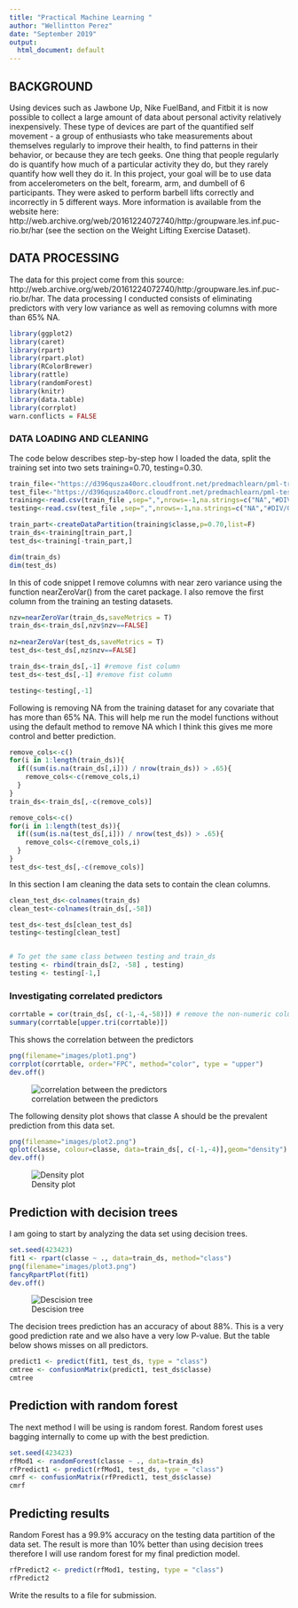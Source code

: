 ```yaml
---
title: "Practical Machine Learning "
author: "Wellintton Perez"
date: "September 2019"
output:
  html_document: default
---
```


## BACKGROUND
Using devices such as Jawbone Up, Nike FuelBand, and Fitbit it is now possible to collect a large amount of data about personal activity relatively inexpensively. These type of devices are part of the quantified self movement - a group of enthusiasts who take measurements about themselves regularly to improve their health, to find patterns in their behavior, or because they are tech geeks. One thing that people regularly do is quantify how much of a particular activity they do, but they rarely quantify how well they do it. In this project, your goal will be to use data from accelerometers on the belt, forearm, arm, and dumbell of 6 participants. They were asked to perform barbell lifts correctly and incorrectly in 5 different ways. More information is available from the website here: http://web.archive.org/web/20161224072740/http:/groupware.les.inf.puc-rio.br/har (see the section on the Weight Lifting Exercise Dataset).

## DATA PROCESSING
The data for this project come from this source: http://web.archive.org/web/20161224072740/http:/groupware.les.inf.puc-rio.br/har. 
The data processing I conducted consists of eliminating predictors with very low variance as well as removing columns with more than 65% NA.  

```r
library(ggplot2)
library(caret)
library(rpart)
library(rpart.plot)
library(RColorBrewer)
library(rattle)
library(randomForest)
library(knitr)
library(data.table)
library(corrplot)
warn.conflicts = FALSE
```

### DATA LOADING AND CLEANING
The code below describes step-by-step how I loaded the data, split the training set into two sets training=0.70, testing=0.30.  
```r
train_file<-"https://d396qusza40orc.cloudfront.net/predmachlearn/pml-training.csv"
test_file<-"https://d396qusza40orc.cloudfront.net/predmachlearn/pml-testing.csv"
training<-read.csv(train_file ,sep=",",nrows=-1,na.strings=c("NA","#DIV/0!",""))
testing<-read.csv(test_file ,sep=",",nrows=-1,na.strings=c("NA","#DIV/0!",""))

train_part<-createDataPartition(training$classe,p=0.70,list=F)
train_ds<-training[train_part,]
test_ds<-training[-train_part,]

dim(train_ds)
dim(test_ds)
```

In this of code snippet I remove columns with near zero variance using the function nearZeroVar() from the caret package.  I also remove the first column from the training an testing datasets.

```r
nzv=nearZeroVar(train_ds,saveMetrics = T)
train_ds<-train_ds[,nzv$nzv==FALSE]
 
nz=nearZeroVar(test_ds,saveMetrics = T)
test_ds<-test_ds[,nz$nzv==FALSE]

train_ds<-train_ds[,-1] #remove fist column
test_ds<-test_ds[,-1] #remove fist column

testing<-testing[,-1] 
```

Following is removing NA from the training dataset for any covariate that has more than 65% NA.  This will help me run the model functions without using the default method to remove NA which I think this gives me more control and better prediction.

```r
remove_cols<-c()
for(i in 1:length(train_ds)){
  if((sum(is.na(train_ds[,i])) / nrow(train_ds)) > .65){
    remove_cols<-c(remove_cols,i)
  }
}
train_ds<-train_ds[,-c(remove_cols)]

remove_cols<-c()
for(i in 1:length(test_ds)){
  if((sum(is.na(test_ds[,i])) / nrow(test_ds)) > .65){
    remove_cols<-c(remove_cols,i)
  }
}
test_ds<-test_ds[,-c(remove_cols)]
```

In this section I am cleaning the data sets to contain the clean columns.

```r
clean_test_ds<-colnames(train_ds)
clean_test<-colnames(train_ds[,-58])

test_ds<-test_ds[clean_test_ds]
testing<-testing[clean_test]


# To get the same class between testing and train_ds
testing <- rbind(train_ds[2, -58] , testing)
testing <- testing[-1,]
```

### Investigating correlated predictors

```r
corrtable = cor(train_ds[, c(-1,-4,-58)]) # remove the non-numeric columns
summary(corrtable[upper.tri(corrtable)]) 
```
This shows the correlation between the predictors
```r
png(filename="images/plot1.png")
corrplot(corrtable, order="FPC", method="color", type = "upper")
dev.off()
```
![correlation between the predictors](images/plot1.png)

The following density plot shows that classe A should be the prevalent prediction from this data set.
```r
png(filename="images/plot2.png")
qplot(classe, colour=classe, data=train_ds[, c(-1,-4)],geom="density")
dev.off()
```
![Density plot](images/plot2.png)

## Prediction with decision trees
I am going to start by analyzing the data set using decision trees.
```r
set.seed(423423)
fit1 <- rpart(classe ~ ., data=train_ds, method="class")
png(filename="images/plot3.png")
fancyRpartPlot(fit1)
dev.off()
```
![Descision tree](images/plot3.png)

The decision trees prediction has an accuracy of about 88%.  This is a very good prediction rate and we also have a very low P-value.  But the table below shows misses on all predictors.

```r
predict1 <- predict(fit1, test_ds, type = "class")
cmtree <- confusionMatrix(predict1, test_ds$classe)
cmtree
```

## Prediction with random forest
The next method I will be using is random forest.  Random forest uses bagging internally to come up with the best prediction.  
```r
set.seed(423423)
rfMod1 <- randomForest(classe ~ ., data=train_ds)
rfPredict1 <- predict(rfMod1, test_ds, type = "class")
cmrf <- confusionMatrix(rfPredict1, test_ds$classe)
cmrf
```

## Predicting results
Random Forest has a 99.9% accuracy on the testing data partition of the data set.  The result is more than 10% better than using decision trees therefore I will use random forest for my final prediction model.
```r
rfPredict2 <- predict(rfMod1, testing, type = "class")
rfPredict2
```

Write the results to a file for submission.
```r
```